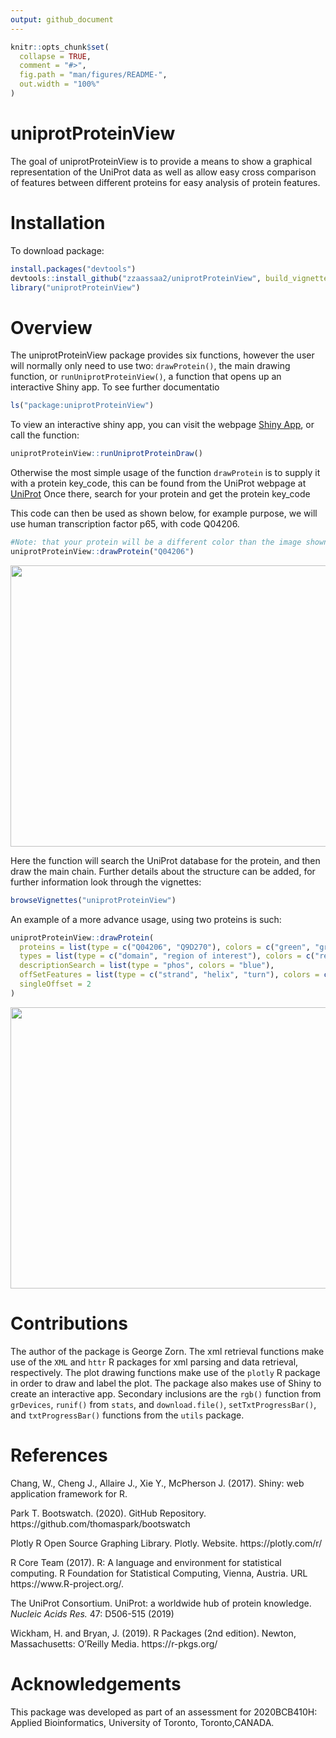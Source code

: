 ```yaml
---
output: github_document
---
```


```r
knitr::opts_chunk$set(
  collapse = TRUE,
  comment = "#>",
  fig.path = "man/figures/README-",
  out.width = "100%"
)
```

# uniprotProteinView

<!-- badges: start -->
<!-- badges: end -->

The goal of uniprotProteinView is to provide a means to show a graphical representation of the UniProt data as well as allow easy cross comparison of features between different proteins for easy analysis of protein features.

# Installation

To download package:

```r
install.packages("devtools")
devtools::install_github("zzaassaa2/uniprotProteinView", build_vignettes = TRUE)
library("uniprotProteinView")
```

# Overview

The uniprotProteinView package provides six functions, however the user will normally only need to use two: `drawProtein()`, the main drawing function, or `runUniprotProteinView()`, a function that opens up an interactive Shiny app. To see further documentatio

```r
ls("package:uniprotProteinView")
```

To view an interactive shiny app, you can visit the webpage [Shiny App](https://zzaassaa2.shinyapps.io/proteinView/), or call the function:

```r
uniprotProteinView::runUniprotProteinDraw()
```

Otherwise the most simple usage of the function `drawProtein` is to supply it with a protein key_code, this can be found from the UniProt webpage at [UniProt](https://www.uniprot.org/) Once there, search for your protein and get the protein key_code

This code can then be used as shown below, for example purpose, we will use human transcription factor p65, with code Q04206.

```r
#Note: that your protein will be a different color than the image shown, by default the function chooses a random color
uniprotProteinView::drawProtein("Q04206")
```

<div style="text-align:center"><img src="inst/extdata/first.png" width="800" height="450"/></div>

Here the function will search the UniProt database for the protein, and then draw the main chain. Further details about the structure can be added, for further information look through the vignettes:

```r
browseVignettes("uniprotProteinView")
```

An example of a more advance usage, using two proteins is such:

```r
uniprotProteinView::drawProtein(
  proteins = list(type = c("Q04206", "Q9D270"), colors = c("green", "green")),
  types = list(type = c("domain", "region of interest"), colors = c("red", "purple")),
  descriptionSearch = list(type = "phos", colors = "blue"),
  offSetFeatures = list(type = c("strand", "helix", "turn"), colors = c("green", "orange", "purple")),
  singleOffset = 2
)
```

<div style="text-align:center"><img src="inst/extdata/second.png" width="800" height="450"/></div>

# Contributions

The author of the package is George Zorn. The xml retrieval functions make use of the `XML` and `httr` R packages for xml parsing and data retrieval, respectively. The plot drawing functions make use of the `plotly` R package in order to draw and label the plot. The package also makes use of Shiny to create an interactive app. Secondary inclusions are the `rgb()` function from `grDevices`, `runif()` from `stats`, and `download.file()`, `setTxtProgressBar()`, and `txtProgressBar()` functions from the `utils` package.

# References

Chang, W., Cheng J., Allaire J., Xie Y., McPherson J. (2017). Shiny: web application framework for R.

Park T. Bootswatch. (2020). GitHub Repository. https://github.com/thomaspark/bootswatch

Plotly R Open Source Graphing Library. Plotly. Website. https://plotly.com/r/

R Core Team (2017). R: A language and environment for statistical computing. R Foundation for Statistical Computing, Vienna, Austria. URL https://www.R-project.org/.

The UniProt Consortium. UniProt: a worldwide hub of protein knowledge. *Nucleic Acids Res.* 47: D506-515 (2019)

Wickham, H. and Bryan, J. (2019). R Packages (2nd edition). Newton, Massachusetts: O’Reilly Media. https://r-pkgs.org/

# Acknowledgements

This package was developed as part of an assessment for 2020BCB410H: Applied Bioinformatics, University of Toronto, Toronto,CANADA.

